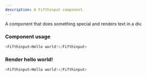 ```yaml
---
description: A Fifthinput component.
---
```



A component that does something special and renders text in a div.

### Component usage
```js
<Fifthinput>Hello world!</Fifthinput>
```

### Render hello world!

```js live
<Fifthinput>Hello world!</Fifthinput>
```
